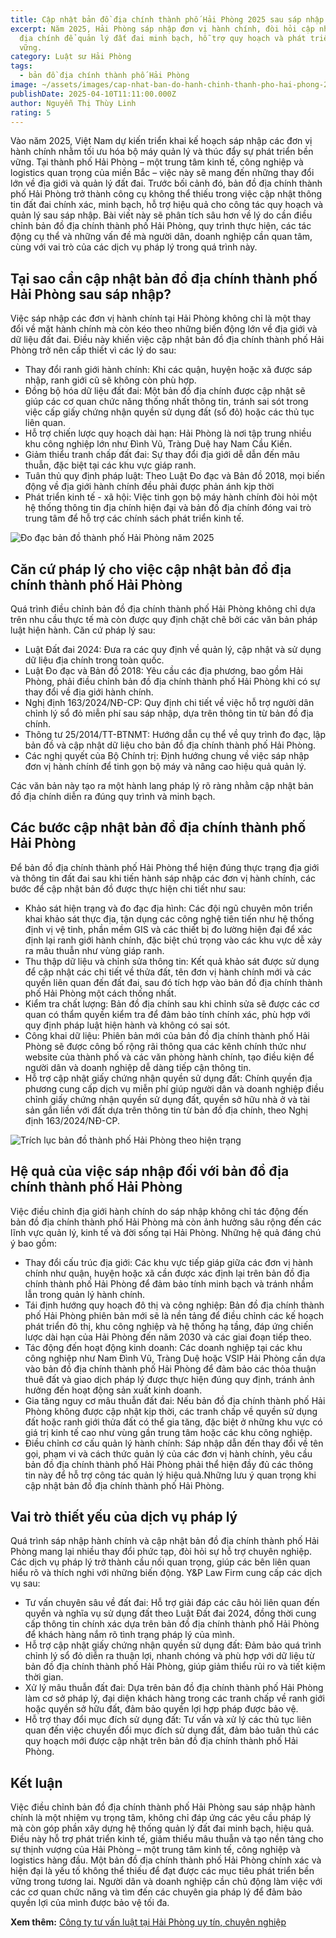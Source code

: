 ```yaml
---
title: Cập nhật bản đồ địa chính thành phố Hải Phòng 2025 sau sáp nhập
excerpt: Năm 2025, Hải Phòng sáp nhập đơn vị hành chính, đòi hỏi cập nhật bản đồ
  địa chính để quản lý đất đai minh bạch, hỗ trợ quy hoạch và phát triển bền
  vững.
category: Luật sư Hải Phòng
tags:
  - bản đồ địa chính thành phố Hải Phòng
image: ~/assets/images/cap-nhat-ban-do-hanh-chinh-thanh-pho-hai-phong-2025-sau-sap-nhap.gif
publishDate: 2025-04-10T11:11:00.000Z
author: Nguyễn Thị Thùy Linh
rating: 5
---
```

Vào năm 2025, Việt Nam dự kiến triển khai kế hoạch sáp nhập các đơn vị hành chính nhằm tối ưu hóa bộ máy quản lý và thúc đẩy sự phát triển bền vững. Tại thành phố Hải Phòng – một trung tâm kinh tế, công nghiệp và logistics quan trọng của miền Bắc – việc này sẽ mang đến những thay đổi lớn về địa giới và quản lý đất đai. Trước bối cảnh đó, bản đồ địa chính thành phố Hải Phòng trở thành công cụ không thể thiếu trong việc cập nhật thông tin đất đai chính xác, minh bạch, hỗ trợ hiệu quả cho công tác quy hoạch và quản lý sau sáp nhập. Bài viết này sẽ phân tích sâu hơn về lý do cần điều chỉnh bản đồ địa chính thành phố Hải Phòng, quy trình thực hiện, các tác động cụ thể và những vấn đề mà người dân, doanh nghiệp cần quan tâm, cùng với vai trò của các dịch vụ pháp lý trong quá trình này.

## Tại sao cần cập nhật bản đồ địa chính thành phố Hải Phòng sau sáp nhập?

Việc sáp nhập các đơn vị hành chính tại Hải Phòng không chỉ là một thay đổi về mặt hành chính mà còn kéo theo những biến động lớn về địa giới và dữ liệu đất đai. Điều này khiến việc cập nhật bản đồ địa chính thành phố Hải Phòng trở nên cấp thiết vì các lý do sau:

* Thay đổi ranh giới hành chính: Khi các quận, huyện hoặc xã được sáp nhập, ranh giới cũ sẽ không còn phù hợp.
* Đồng bộ hóa dữ liệu đất đai: Một bản đồ địa chính được cập nhật sẽ giúp các cơ quan chức năng thống nhất thông tin, tránh sai sót trong việc cấp giấy chứng nhận quyền sử dụng đất (sổ đỏ) hoặc các thủ tục liên quan.
* Hỗ trợ chiến lược quy hoạch dài hạn: Hải Phòng là nơi tập trung nhiều khu công nghiệp lớn như Đình Vũ, Tràng Duệ hay Nam Cầu Kiền.
* Giảm thiểu tranh chấp đất đai: Sự thay đổi địa giới dễ dẫn đến mâu thuẫn, đặc biệt tại các khu vực giáp ranh.
* Tuân thủ quy định pháp luật: Theo Luật Đo đạc và Bản đồ 2018, mọi biến động về địa giới hành chính đều phải được phản ánh kịp thời
* Phát triển kinh tế - xã hội: Việc tinh gọn bộ máy hành chính đòi hỏi một hệ thống thông tin địa chính hiện đại và bản đồ địa chính đóng vai trò trung tâm để hỗ trợ các chính sách phát triển kinh tế.

![Đo đạc bản đồ thành phố Hải Phòng năm 2025](~/assets/images/do-dac-ban-do-thanh-pho-hai-phong-nam-2025.jpg "Đo đạc bản đồ thành phố Hải Phòng năm 2025")

## Căn cứ pháp lý cho việc cập nhật bản đồ địa chính thành phố Hải Phòng

Quá trình điều chỉnh bản đồ địa chính thành phố Hải Phòng không chỉ dựa trên nhu cầu thực tế mà còn được quy định chặt chẽ bởi các văn bản pháp luật hiện hành. Căn cứ pháp lý sau:

* Luật Đất đai 2024: Đưa ra các quy định về quản lý, cập nhật và sử dụng dữ liệu địa chính trong toàn quốc.
* Luật Đo đạc và Bản đồ 2018: Yêu cầu các địa phương, bao gồm Hải Phòng, phải điều chỉnh bản đồ địa chính thành phố Hải Phòng khi có sự thay đổi về địa giới hành chính.
* Nghị định 163/2024/NĐ-CP: Quy định chi tiết về việc hỗ trợ người dân chỉnh lý sổ đỏ miễn phí sau sáp nhập, dựa trên thông tin từ bản đồ địa chính.
* Thông tư 25/2014/TT-BTNMT: Hướng dẫn cụ thể về quy trình đo đạc, lập bản đồ và cập nhật dữ liệu cho bản đồ địa chính thành phố Hải Phòng.
* Các nghị quyết của Bộ Chính trị: Định hướng chung về việc sáp nhập đơn vị hành chính để tinh gọn bộ máy và nâng cao hiệu quả quản lý.

Các văn bản này tạo ra một hành lang pháp lý rõ ràng nhằm cập nhật bản đồ địa chính diễn ra đúng quy trình và minh bạch.

## Các bước cập nhật bản đồ địa chính thành phố Hải Phòng

Để bản đồ địa chính thành phố Hải Phòng thể hiện đúng thực trạng địa giới và thông tin đất đai sau khi tiến hành sáp nhập các đơn vị hành chính, các bước để cập nhật  bản đồ được thực hiện chi tiết như sau:

* Khảo sát hiện trạng và đo đạc địa hình: Các đội ngũ chuyên môn triển khai khảo sát thực địa, tận dụng các công nghệ tiên tiến như hệ thống định vị vệ tinh, phần mềm GIS và các thiết bị đo lường hiện đại để xác định lại ranh giới hành chính, đặc biệt chú trọng vào các khu vực dễ xảy ra mâu thuẫn như vùng giáp ranh.
* Thu thập dữ liệu và chỉnh sửa thông tin: Kết quả khảo sát được sử dụng để cập nhật các chi tiết về thửa đất, tên đơn vị hành chính mới và các quyền liên quan đến đất đai, sau đó tích hợp vào bản đồ địa chính thành phố Hải Phòng một cách thống nhất.
* Kiểm tra chất lượng: Bản đồ địa chính sau khi chỉnh sửa sẽ được các cơ quan có thẩm quyền kiểm tra để đảm bảo tính chính xác, phù hợp với quy định pháp luật hiện hành và không có sai sót.
* Công khai dữ liệu: Phiên bản mới của bản đồ địa chính thành phố Hải Phòng sẽ được công bố rộng rãi thông qua các kênh chính thức như website của thành phố và các văn phòng hành chính, tạo điều kiện để người dân và doanh nghiệp dễ dàng tiếp cận thông tin.
* Hỗ trợ cập nhật giấy chứng nhận quyền sử dụng đất: Chính quyền địa phương cung cấp dịch vụ miễn phí giúp người dân và doanh nghiệp điều chỉnh giấy chứng nhận quyền sử dụng đất, quyền sở hữu nhà ở và tài sản gắn liền với đất dựa trên thông tin từ bản đồ địa chính, theo Nghị định 163/2024/NĐ-CP.

![Trích lục bản đồ thành phố Hải Phòng theo hiện trạng](~/assets/images/trich-luc-ban-do-thanh-pho-hai-phong-theo-hien-trang.jpg "Trích lục bản đồ thành phố Hải Phòng theo hiện trạng")

## Hệ quả của việc sáp nhập đối với bản đồ địa chính thành phố Hải Phòng

Việc điều chỉnh địa giới hành chính do sáp nhập không chỉ tác động đến bản đồ địa chính thành phố Hải Phòng mà còn ảnh hưởng sâu rộng đến các lĩnh vực quản lý, kinh tế và đời sống tại Hải Phòng. Những hệ quả đáng chú ý bao gồm:

* Thay đổi cấu trúc địa giới: Các khu vực tiếp giáp giữa các đơn vị hành chính như quận, huyện hoặc xã cần được xác định lại trên bản đồ địa chính thành phố Hải Phòng để đảm bảo tính minh bạch và tránh nhầm lẫn trong quản lý hành chính.
* Tái định hướng quy hoạch đô thị và công nghiệp: Bản đồ địa chính thành phố Hải Phòng phiên bản mới sẽ là nền tảng để điều chỉnh các kế hoạch phát triển đô thị, khu công nghiệp và hệ thống hạ tầng, đáp ứng chiến lược dài hạn của Hải Phòng đến năm 2030 và các giai đoạn tiếp theo.
* Tác động đến hoạt động kinh doanh: Các doanh nghiệp tại các khu công nghiệp như Nam Đình Vũ, Tràng Duệ hoặc VSIP Hải Phòng cần dựa vào bản đồ địa chính thành phố Hải Phòng để đảm bảo các thỏa thuận thuê đất và giao dịch pháp lý được thực hiện đúng quy định, tránh ảnh hưởng đến hoạt động sản xuất kinh doanh.
* Gia tăng nguy cơ mâu thuẫn đất đai: Nếu bản đồ địa chính thành phố Hải Phòng không được cập nhật kịp thời, các tranh chấp về quyền sử dụng đất hoặc ranh giới thửa đất có thể gia tăng, đặc biệt ở những khu vực có giá trị kinh tế cao như vùng gần trung tâm hoặc các khu công nghiệp.
* Điều chỉnh cơ cấu quản lý hành chính: Sáp nhập dẫn đến thay đổi về tên gọi, phạm vi và cách thức quản lý của các đơn vị hành chính, yêu cầu bản đồ địa chính thành phố Hải Phòng phải thể hiện đầy đủ các thông tin này để hỗ trợ công tác quản lý hiệu quả.Những lưu ý quan trọng khi cập nhật bản đồ địa chính thành phố Hải Phòng.

## Vai trò thiết yếu của dịch vụ pháp lý

Quá trình sáp nhập hành chính và cập nhật bản đồ địa chính thành phố Hải Phòng mang lại nhiều thay đổi phức tạp, đòi hỏi sự hỗ trợ chuyên nghiệp. Các dịch vụ pháp lý trở thành cầu nối quan trọng, giúp các bên liên quan hiểu rõ và thích nghi với những biến động. Y&P Law Firm cung cấp các dịch vụ sau:

* Tư vấn chuyên sâu về đất đai: Hỗ trợ giải đáp các câu hỏi liên quan đến quyền và nghĩa vụ sử dụng đất theo Luật Đất đai 2024, đồng thời cung cấp thông tin chính xác dựa trên bản đồ địa chính thành phố Hải Phòng để khách hàng nắm rõ tình trạng pháp lý của mình.
* Hỗ trợ cập nhật giấy chứng nhận quyền sử dụng đất: Đảm bảo quá trình chỉnh lý sổ đỏ diễn ra thuận lợi, nhanh chóng và phù hợp với dữ liệu từ bản đồ địa chính thành phố Hải Phòng, giúp giảm thiểu rủi ro và tiết kiệm thời gian.
* Xử lý mâu thuẫn đất đai: Dựa trên bản đồ địa chính thành phố Hải Phòng làm cơ sở pháp lý, đại diện khách hàng trong các tranh chấp về ranh giới hoặc quyền sở hữu đất, đảm bảo quyền lợi hợp pháp được bảo vệ.
* Hỗ trợ thay đổi mục đích sử dụng đất: Tư vấn và xử lý các thủ tục liên quan đến việc chuyển đổi mục đích sử dụng đất, đảm bảo tuân thủ các quy hoạch mới được cập nhật trên bản đồ địa chính thành phố Hải Phòng.

## Kết luận

Việc điều chỉnh bản đồ địa chính thành phố Hải Phòng sau sáp nhập hành chính là một nhiệm vụ trọng tâm, không chỉ đáp ứng các yêu cầu pháp lý mà còn góp phần xây dựng hệ thống quản lý đất đai minh bạch, hiệu quả. Điều này hỗ trợ phát triển kinh tế, giảm thiểu mâu thuẫn và tạo nền tảng cho sự thịnh vượng của Hải Phòng – một trung tâm kinh tế, công nghiệp và logistics hàng đầu. Một bản đồ địa chính thành phố Hải Phòng chính xác và hiện đại là yếu tố không thể thiếu để đạt được các mục tiêu phát triển bền vững trong tương lai. Người dân và doanh nghiệp cần chủ động làm việc với các cơ quan chức năng và tìm đến các chuyên gia pháp lý để đảm bảo quyền lợi của mình được bảo vệ tối đa.

**Xem thêm:** [Công ty tư vấn luật tại Hải Phòng uy tín, chuyên nghiệp](https://yplawfirm.vn/tin-tuc/cong-ty-tu-van-luat-tai-hai-phong-uy-tin-chuyen-nghiep)

[](https://yplawfirm.vn/tin-tuc/cong-ty-tu-van-luat-tai-hai-phong-uy-tin-chuyen-nghiep)
